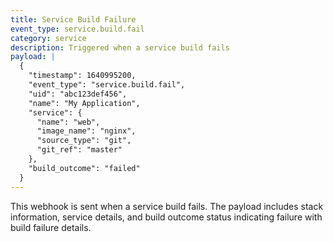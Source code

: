 ```yaml
---
title: Service Build Failure
event_type: service.build.fail
category: service
description: Triggered when a service build fails
payload: |
  {
    "timestamp": 1640995200,
    "event_type": "service.build.fail",
    "uid": "abc123def456",
    "name": "My Application",
    "service": {
      "name": "web",
      "image_name": "nginx",
      "source_type": "git",
      "git_ref": "master"
    },
    "build_outcome": "failed"
  }
---
```


This webhook is sent when a service build fails. The payload includes stack information, service details, and build outcome status indicating failure with build failure details.